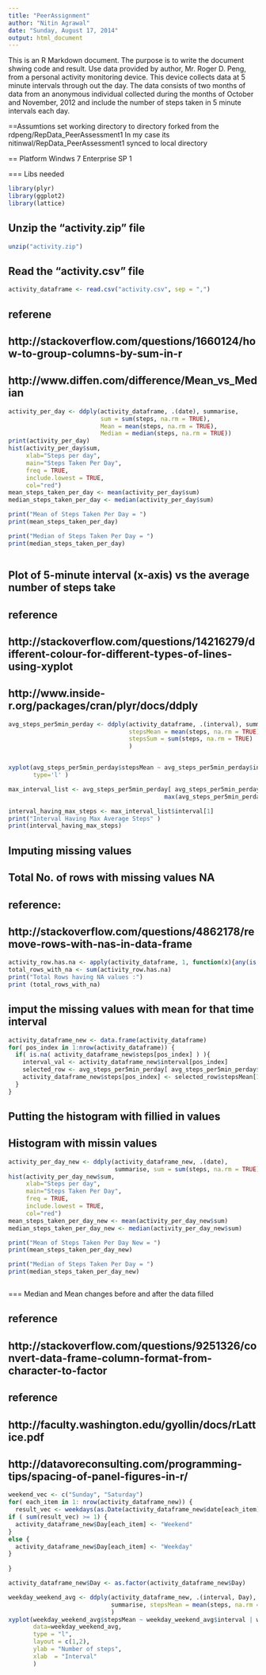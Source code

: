 ```yaml
---
title: "PeerAssignment"
author: "Nitin Agrawal"
date: "Sunday, August 17, 2014"
output: html_document
---
```


This is an R Markdown document. The purpose is to write the document shwing code and result. Use data provided by author, Mr. Roger D. Peng, from a personal activity monitoring device. 
This device collects data at 5 minute intervals through out the day. The data consists of two months of data from an anonymous individual collected during the months of October and November, 2012 and include the number of steps taken in 5 minute intervals each day.

==Assumtions 
set working directory to directory forked from the rdpeng/RepData_PeerAssessment1
In my case its nitinwal/RepData_PeerAssessment1 synced to local directory

== Platform
Windws 7 Enterprise SP 1

=== Libs needed
```r
library(plyr)
library(ggplot2)
library(lattice)
```

## Unzip the "activity.zip" file  
```r

unzip("activity.zip")
```

## Read the "activity.csv" file  
```r
activity_dataframe <- read.csv("activity.csv", sep = ",")

```

## referene
## http://stackoverflow.com/questions/1660124/how-to-group-columns-by-sum-in-r
## http://www.diffen.com/difference/Mean_vs_Median

```r
activity_per_day <- ddply(activity_dataframe, .(date), summarise, 
                          sum = sum(steps, na.rm = TRUE), 
                          Mean = mean(steps, na.rm = TRUE),
                          Median = median(steps, na.rm = TRUE))
print(activity_per_day)
hist(activity_per_day$sum, 
     xlab="Steps per day",  
     main="Steps Taken Per Day",
     freq = TRUE,
     include.lowest = TRUE,
     col="red")
mean_steps_taken_per_day <- mean(activity_per_day$sum)
median_steps_taken_per_day <- median(activity_per_day$sum)

print("Mean of Steps Taken Per Day = ")
print(mean_steps_taken_per_day)

print("Median of Steps Taken Per Day = ")
print(median_steps_taken_per_day)



```

## Plot of  5-minute interval (x-axis) vs the average number of steps take  
## reference 
## http://stackoverflow.com/questions/14216279/different-colour-for-different-types-of-lines-using-xyplot
## http://www.inside-r.org/packages/cran/plyr/docs/ddply
```r
avg_steps_per5min_perday <- ddply(activity_dataframe, .(interval), summarise, 
                                  stepsMean = mean(steps, na.rm = TRUE),
                                  stepsSum = sum(steps, na.rm = TRUE)
                                  )


xyplot(avg_steps_per5min_perday$stepsMean ~ avg_steps_per5min_perday$interval, 
       type='l' )

max_interval_list <- avg_steps_per5min_perday[ avg_steps_per5min_perday$stepsMean >= 
                                            max(avg_steps_per5min_perday$stepsMean), ]

interval_having_max_steps <- max_interval_list$interval[1]
print("Interval Having Max Average Steps" )
print(interval_having_max_steps)
```

## Imputing missing values
## Total No. of rows with missing values NA
## reference:
## http://stackoverflow.com/questions/4862178/remove-rows-with-nas-in-data-frame
```r
activity_row.has.na <- apply(activity_dataframe, 1, function(x){any(is.na(x))})
total_rows_with_na <- sum(activity_row.has.na)
print("Total Rows having NA values :")
print (total_rows_with_na)
```
## imput the missing values with mean for that time interval

```r

activity_dataframe_new <- data.frame(activity_dataframe)
for( pos_index in 1:nrow(activity_dataframe)) {
  if( is.na( activity_dataframe_new$steps[pos_index] ) ){
    interval_val <- activity_dataframe_new$interval[pos_index]
    selected_row <- avg_steps_per5min_perday[ avg_steps_per5min_perday$interval == interval_val, ]
    activity_dataframe_new$steps[pos_index] <- selected_row$stepsMean[1]
  }
}

```
## Putting the histogram with fillied in values
## Histogram with missin values

```r
activity_per_day_new <- ddply(activity_dataframe_new, .(date), 
                              summarise, sum = sum(steps, na.rm = TRUE))
hist(activity_per_day_new$sum, 
     xlab="Steps per day",  
     main="Steps Taken Per Day",
     freq = TRUE,
     include.lowest = TRUE,
     col="red")
mean_steps_taken_per_day_new <- mean(activity_per_day_new$sum)
median_steps_taken_per_day_new <- median(activity_per_day_new$sum)

print("Mean of Steps Taken Per Day New = ")
print(mean_steps_taken_per_day_new)

print("Median of Steps Taken Per Day = ")
print(median_steps_taken_per_day_new)



```
=== Median and Mean changes before and after the data filled

## reference
## http://stackoverflow.com/questions/9251326/convert-data-frame-column-format-from-character-to-factor
## reference
## http://faculty.washington.edu/gyollin/docs/rLattice.pdf
## http://datavoreconsulting.com/programming-tips/spacing-of-panel-figures-in-r/

```r
weekend_vec <- c("Sunday", "Saturday")
for( each_item in 1: nrow(activity_dataframe_new)) {
  result_vec <- weekdays(as.Date(activity_dataframe_new$date[each_item])) == weekend_vec
if ( sum(result_vec) >= 1) {
  activity_dataframe_new$Day[each_item] <- "Weekend"
}
else {
  activity_dataframe_new$Day[each_item] <- "Weekday"
}
  
}

activity_dataframe_new$Day <- as.factor(activity_dataframe_new$Day)

weekday_weekend_avg <- ddply(activity_dataframe_new, .(interval, Day), 
                             summarise, stepsMean = mean(steps, na.rm = TRUE)                                                        
                             )
xyplot(weekday_weekend_avg$stepsMean ~ weekday_weekend_avg$interval | weekday_weekend_avg$Day, 
       data=weekday_weekend_avg,
       type = "l",
       layout = c(1,2),
       ylab = "Number of steps",
       xlab  = "Interval"
       )


```